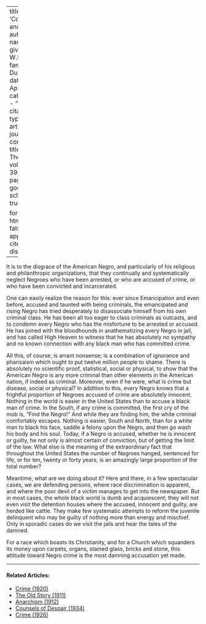
---
title: 'Courts and Jails'
author:
  - name:
      given: W.E.B.
      family: Du Bois
date: Apr. 1932
categories: 
  - ""
citation: 
  type: article-journal
  container-title: The Crisis
  volume: 39
  issue: 4
  page: 132
google-scholar: true

format:
  html:
    toc: false
    appendix-cite-as: display
---


It is to the disgrace of the American Negro, and particularly of his religious and philanthropic organizations, that they continually and systematically neglect Negroes who have been arrested, or who are accused of crime, or who have been convicted and incarcerated.

One can easily realize the reason for this: ever since Emancipation and even before, accused and taunted with being criminals, the emancipated and rising Negro has tried desperately to disassociate himself from his own criminal class. He has been all too eager to class criminals as outcasts, and to condemn every Negro who has the misfortune to be arrested or accused. He has joined with the bloodhounds in anathematizing every Negro in jail, and has called High Heaven to witness that he has absolutely no sympathy and no known connection with any black man who has committed crime.

All this, of course, is arrant nonsense; is a combination of ignorance and pharisaism which ought to put twelve million people to shame. There is absolutely no scientific proof, statistical, social or physical, to show that the American Negro is any more criminal than other elements in the American nation, if indeed as criminal. Moreover, even if he were, what is crime but disease, social or physical? In addition to this, every Negro knows that a frightful proportion of Negroes accused of crime are absolutely innocent. Nothing in the world is easier in the United States than to accuse a black man of crime. In the South, if any crime is committed, the first cry of the mob is, "Find the Negro!" And while they are finding him, the white criminal comfortably escapes. Nothing is easier, South and North, than for a white man to black his face, saddle a felony upon the Negro, and then go wash his body and his soul. Today, if a Negro is accused, whether he is innocent or guilty, he not only is almost certain of conviction, but of getting the limit of the law. What else is the meaning of the extraordinary fact that throughout the United States the number of Negroes hanged, sentenced for life, or for ten, twenty or forty years, is an amazingly large proportion of the total number?

Meantime, what are we doing about it? Here and there, in a few spectacular cases, we are defending persons, where race discrimination is apparent, and where the poor devil of a victim manages to get into the newspaper. But in most cases, the whole black world is dumb and acquiescent; they will not even visit the detention houses where the accused, innocent and guilty, are herded like cattle. They make few systematic attempts to reform the juvenile delinquent who may be guilty of nothing more than energy and mischief. Only in sporadic cases do we visit the jails and hear the tales of the damned.

For a race which boasts its Christianity, and for a Church which squanders its money upon carpets, organs, stained glass, bricks and stone, this attitude toward Negro crime is the most damning accusation yet made.

<!-- Similar articles start here -->

<hr>
#### Related Articles:

* [Crime (1920)](/Volumes/19/04/crime.html)
* [The Old Story (1911)](/Volumes/01/03/old_story.html)
* [Anarchism (1912)](/Volumes/04/04/anarchism.html)
* [Counsels of Despair (1934)](/Volumes/41/06/counsels_of_despair.html)
* [Crime (1926)](/Volumes/32/01/crime.html)

<!-- Similar articles end here -->